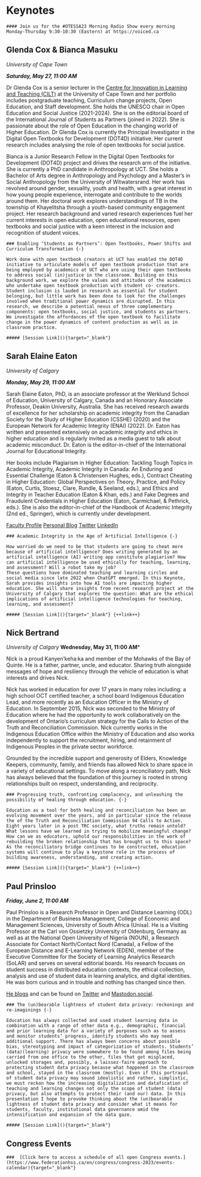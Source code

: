 # Keynotes {-}



```block

#### Join us for the #OTESSA23 Morning Radio Show every morning Monday-Thursday 9:30-10:30 (Eastern) at https://voiced.ca
```

## Glenda Cox & Bianca Masuku {-}

*University of Cape Town*

***Saturday, May 27, 11:00 AM***

Dr Glenda Cox is a senior lecturer in the [Centre for Innovation in Learning and Teaching (CILT)](http://www.cilt.uct.ac.za) at the University of Cape Town and her portfolio includes postgraduate teaching, Curriculum change projects, Open Education, and Staff development. She holds the UNESCO chair in Open Education and Social Justice (2021-2024). She is on the editorial board of the International Journal of Students as Partners (joined in 2022). She is passionate about the role of Open Education in the changing world of Higher Education. Dr Glenda Cox is currently the Principal Investigator in the Digital Open Textbooks for Development (DOT4D) initiative. Her current research includes analysing the role of open textbooks for social justice.

Bianca is a Junior Research Fellow in the Digital Open Textbooks for Development (DOT4D) project and drives the research arm of the initiative. She is currently a PhD candidate in Anthropology at UCT. She holds a Bachelor of Arts degree in Anthropology and Psychology and a Master’s in Social Anthropology from the University of Witwatersrand. Her work has revolved around gender, sexuality, youth and health, with a great interest in how young people experience, interrogate and contribute to the worlds around them. Her doctoral work explores understandings of TB in the township of Khayelitsha through a youth-based community engagement project. Her research background and varied research experiences fuel her current interests in open education, open educational resources, open textbooks and social justice with a keen interest in the inclusion and recognition of student voices.

```block

### Enabling ‘Students as Partners’: Open Textbooks, Power Shifts and Curriculum Transformation {-}

Work done with open textbook creators at UCT has enabled the DOT4D initiative to articulate models of open textbook production that are being employed by academics at UCT who are using their open textbooks to address social (in)justice in the classroom. Building on this background work, we explore the values and attitudes of the academics who undertake open textbook production with student co- creators. Student inclusion is lauded in research as essential for student belonging, but little work has been done to look for the challenges involved when traditional power dynamics are disrupted. In this research, we describe a potential nexus of three complementary components: open textbooks, social justice, and students as partners. We investigate the affordances of the open textbook to facilitate change in the power dynamics of content production as well as in classroom practice.

##### [Session Link](){target="_blank"}

```

## Sarah Elaine Eaton {-}

*University of Calgary*

***Monday, May 29, 11:00 AM***

Sarah Elaine Eaton, PhD, is an associate professor at the Werklund School of Education, University of Calgary, Canada and an Honorary Associate Professor, Deakin University, Australia. She has received research awards of excellence for her scholarship on academic integrity from the Canadian Society for the Study of Higher Education (CSSHE) (2020) and the European Network for Academic Integrity (ENAI) (2022). Dr. Eaton has written and presented extensively on academic integrity and ethics in higher education and is regularly invited as a media guest to talk about academic misconduct. Dr. Eaton is the editor-in-chief of the International Journal for Educational Integrity.

Her books include Plagiarism in Higher Education: Tackling Tough Topics in Academic Integrity, Academic Integrity in Canada: An Enduring and Essential Challenge (Eaton & Christensen Hughes, eds.), Contract Cheating in Higher Education: Global Perspectives on Theory, Practice, and Policy (Eaton, Curtis, Stoesz, Clare, Rundle, & Seeland, eds.), and Ethics and Integrity in Teacher Education (Eaton & Khan, eds.) and Fake Degrees and Fraudulent Credentials in Higher Education (Eaton, Carmichael, & Pethrick, eds.). She is also the editor-in-chief of the Handbook of Academic Integrity (2nd ed., Springer), which is currently under development.

[Faculty Profile](https://profiles.ucalgary.ca/sarah-elaine-eaton)
[Personal Blog](https://drsaraheaton.wordpress.com/)
[Twitter](https://twitter.com/DrSarahEaton)
[LinkedIn](https://ca.linkedin.com/in/drsaraheaton)

```block

### Academic Integrity in the Age of Artificial Intelligence {-}

How worried do we need to be that students are going to cheat more because of artificial intelligence? Does writing generated by an artificial intelligence (AI) writing app constitute plagiarism? How can artificial intelligence be used ethically for teaching, learning, and assessment? Will a robot take my job?
These questions have dominated teaching and learning circles and social media since late 2022 when ChatGPT emerged. In this Keynote, Sarah provides insights into how AI tools are impacting higher education. She will share insights from recent research project at the University of Calgary that explores the question: What are the ethical implications of artificial intelligence technologies for teaching, learning, and assessment?

##### [Session Link](){target="_blank"} {++link++}

```

## Nick Bertrand {-}


*University of Calgary
***Wednesday, May 31, 11:00 AM***

Nick is a proud Kanyen’keha:ka and member of the Mohawks of the Bay of Quinte. He is a father, partner, uncle, and educator. Sharing truth alongside messages of hope and resiliency through the vehicle of education is what interests and drives Nick.

Nick has worked in education for over 17 years in many roles including: a high school OCT certified teacher, a school board Indigenous Education Lead, and more recently as an Education Officer in the Ministry of Education. In September 2015, Nick was seconded to the Ministry of Education where he had the opportunity to work collaboratively on the development of Ontario’s curriculum strategy for the Calls to Action of the Truth and Reconciliation Commission. Nick currently works in the Indigenous Education Office within the Ministry of Education and also works independently to support the recruitment, hiring, and retainment of Indigenous Peoples in the private sector workforce.

Grounded by the incredible support and generosity of Elders, Knowledge Keepers, community, family, and friends has allowed Nick to share space in a variety of educational settings. To move along a reconciliatory path, Nick has always believed that the foundation of this journey is rooted in strong relationships built on respect, understanding, and reciprocity.
 
```block

### Progressing truth, confronting complacency, and unleashing the possibility of healing through education. {-}

Education as a tool for both healing and reconciliation has been an evolving movement over the years, and in particular since the release the of the Truth and Reconciliation Commission 94 Calls to Action.  Eight years later in a post TRC society, what truths remain untold?  What lessons have we learned in trying to mobilize meaningful change?  How can we as educators, uphold our responsibilities in the work of rebuilding the broken relationship that has brought us to this space? As the reconciliatory bridge continues to be constructed, education systems will continue to play a keystone role in the process of building awareness, understanding, and creating action.

##### [Session Link](){target="_blank"} {++link++}

```

## Paul Prinsloo {-}


***Friday, June 2, 11:00 AM***

Paul Prinsloo is a Research Professor in Open and Distance Learning (ODL) in the Department of Business Management, College of Economic and Management Sciences, University of South Africa (Unisa). He is a Visiting Professor at the Carl von Ossietzky University of Oldenburg, Germany as well as at the National Open University of Nigeria (NOUN), a Research Associate for Contact North/Contact Nord (Canada), a Fellow of the European Distance and E-Learning Network (EDEN), member of the Executive Committee for the Society of Learning Analytics Research (SoLAR) and serves on several editorial boards. His research focuses on student success in distributed education contexts, the ethical collection, analysis and use of student data in learning analytics, and digital identities. He was born curious and in trouble and nothing has changed since then.

[He blogs](https://opendistanceteachingandlearning.wordpress.com/) and can be found on [Twitter](https://twitter.com/14prinsp) and [Mastodon.social](https://mastodon.social/@14prinsp).

```block

### The (un)bearable lightness of student data privacy: reckonings and re-imaginings {-}

Education has always collected and used student learning data in combination with a range of other data e.g., demographic, financial and prior learning data for a variety of purposes such as to assess and monitor students’ progress, identify students who may need additional support. There has always been concerns about possible bias, stereotyping and impact of categorization of students. Students’ (data)(learning) privacy were somewhere to be found among files being carried from one office to the other, files that got misplaced, unlocked storages and, possibly, a laissez-faire approach to protecting student data privacy because what happened in the classroom and school, stayed in the classroom (mostly). Even if this portrayal of student data privacy may sound idealistic and rather, simplistic, we must reckon how the increasing digitalization and datafication of teaching and learning changes not only the scope of student (data) privacy, but also attempts to protect their (and our) data. In this presentation I hope to provoke thinking about the (un)bearable lightness of student data privacy and consider what it means for students, faculty, institutional data governance amid the intensification and expansion of the data gaze. 

##### [Session Link](){target="_blank"}

```

## Congress Events {-}

```block


###  [Click here to access a schedule of all open Congress events.](https://www.federationhss.ca/en/congress/congress-2023/events-calendar){target="_blank"}

```
